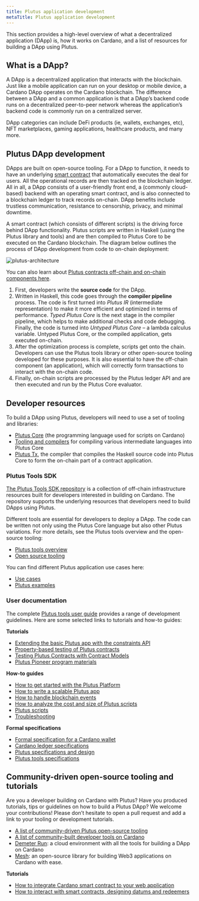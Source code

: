 ```yaml
---
title: Plutus application development
metaTitle: Plutus application development
---
```


This section provides a high-level overview of what a decentralized application (DApp) is, how it works on Cardano, and a list of resources for building a DApp using Plutus.

## What is a DApp?

A DApp is a decentralized application that interacts with the blockchain. Just like a mobile application can run on your desktop or mobile device, a Cardano DApp operates on the Cardano blockchain. The difference between a DApp and a common application is that a DApp’s backend code runs on a decentralized peer-to-peer network whereas the application’s backend code is commonly run on a centralized server. 

DApp categories can include DeFi products (ie, wallets, exchanges, etc), NFT marketplaces, gaming applications, healthcare products, and many more.

## Plutus DApp development

DApps are built on open-source tooling. For a DApp to function, it needs to have an underlying [smart contract](https://docs.cardano.org/new-to-cardano/what-is-a-smart-contract) that automatically executes the deal for users. All the operational records are then tracked on the blockchain ledger. All in all, a DApp consists of a user-friendly front end, a (commonly cloud-based) backend with an operating smart contract, and is also connected to a blockchain ledger to track records on-chain. DApp benefits include trustless communication, resistance to censorship, privacy, and minimal downtime.

A smart contract (which consists of different scripts) is the driving force behind DApp functionality. Plutus scripts are written in Haskell (using the Plutus library and tools) and are then compiled to Plutus Core to be executed on the Cardano blockchain. The diagram below outlines the process of DApp development from code to on-chain deployment:

![plutus-architecture](https://ucarecdn.com/09beeb4d-ca98-4460-8d2f-b639a69cf156/)

You can also learn about [Plutus contracts off-chain and on-chain components here](https://docs.cardano.org/plutus/learn-about-plutus/#plutussmartcontracts).

1.  First, developers write the **source code** for the DApp.
2.  Written in Haskell, this code goes through the **compiler pipeline** process. The code is first turned into *Plutus IR* (intermediate representation) to make it more efficient and optimized in terms of performance. *Typed Plutus Core* is the next stage in the compiler pipeline, which helps to make additional checks and code debugging. Finally, the code is turned into *Untyped Plutus Core* – a lambda calculus variable. Untyped Plutus Core, or the compiled application, gets executed on-chain.    
3.  After the optimization process is complete, scripts get onto the chain. Developers can use the Plutus tools library or other open-source tooling developed for these purposes. It is also essential to have the off-chain component (an application), which will correctly form transactions to interact with the on-chain code.   
4.  Finally, on-chain scripts are processed by the Plutus ledger API and are then executed and run by the Plutus Core evaluator.

## Developer resources

To build a DApp using Plutus, developers will need to use a set of tooling and libraries:

-   [Plutus Core](https://plutus.readthedocs.io/en/latest/) (the programming language used for scripts on Cardano)
-   [Tooling and compilers](https://plutus-apps.readthedocs.io/en/latest/) for compiling various intermediate languages into Plutus Core   
-   [Plutus Tx](https://plutus.readthedocs.io/en/latest/tutorials/plutus-tx.html), the compiler that compiles the Haskell source code into Plutus Core to form the on-chain part of a contract application.
    
### Plutus Tools SDK

[The Plutus Tools SDK repository](https://github.com/input-output-hk/plutus-apps#readme) is a collection of off-chain infrastructure resources built for developers interested in building on Cardano. The repository supports the underlying resources that developers need to build DApps using Plutus.

Different tools are essential for developers to deploy a DApp. The code can be written not only using the Plutus Core language but also other Plutus variations. For more details, see the Plutus tools overview and the open-source tooling:

-   [Plutus tools overview](https://plutus-apps.readthedocs.io/en/latest/plutus/explanations/plutus-tools-component-descriptions.html)
-   [Open source tooling](https://docs.cardano.org/plutus/plutus-resources/#plutusopensourcetooling)
    
You can find different Plutus application use cases here:

-   [Use cases](https://github.com/input-output-hk/plutus-apps/tree/main/plutus-use-cases/test/Spec)    
-   [Plutus examples](https://github.com/input-output-hk/plutus-apps/tree/main/plutus-example)
    
### User documentation

The complete [Plutus tools user guide](https://plutus-apps.readthedocs.io/en/latest/index.html#) provides a range of development guidelines. Here are some selected links to tutorials and how-to guides:

**Tutorials**

- [Extending the basic Plutus app with the constraints API](https://plutus-apps.readthedocs.io/en/latest/plutus/tutorials/basic-apps-constraints.html)
- [Property-based testing of Plutus contracts](https://plutus-apps.readthedocs.io/en/latest/plutus/tutorials/contract-testing.html)
- [Testing Plutus Contracts with Contract Models](https://plutus-apps.readthedocs.io/en/latest/plutus/tutorials/contract-models.html)
- [Plutus Pioneer program materials](https://github.com/input-output-hk/plutus-pioneer-program#readme)

**How-to guides**

- [How to get started with the Plutus Platform](https://plutus-apps.readthedocs.io/en/latest/plutus/howtos/getting-started.html)
- [How to write a scalable Plutus app](https://plutus-apps.readthedocs.io/en/latest/plutus/howtos/writing-a-scalable-app.html)
- [How to handle blockchain events](https://plutus-apps.readthedocs.io/en/latest/plutus/howtos/handling-blockchain-events.html)
- [How to analyze the cost and size of Plutus scripts](https://plutus-apps.readthedocs.io/en/latest/plutus/howtos/analysing-scripts.html)
- [Plutus scripts](https://docs.cardano.org/plutus/plutus-scripts)
- [Troubleshooting](https://plutus-apps.readthedocs.io/en/latest/plutus/troubleshooting.html)

**Formal specifications**

-   [Formal specification for a Cardano wallet](https://iohk.io/en/research/library/papers/formal-specification-for-a-cardano-wallet/)    
-   [Cardano ledger specifications](https://github.com/input-output-hk/cardano-ledger#cardano-ledger)    
-   [Plutus specifications and design](https://github.com/input-output-hk/plutus#specifications-and-design)
-   [Plutus tools specifications](https://github.com/input-output-hk/plutus-apps#specifications-and-design)
    
## Community-driven open-source tooling and tutorials

Are you a developer building on Cardano with Plutus? Have you produced tutorials, tips or guidelines on how to build a Plutus DApp? We welcome your contributions! Please don’t hesitate to open a pull request and add a link to your tooling or development tutorials.

-   [A list of community-driven Plutus open-source tooling](https://docs.cardano.org/plutus/plutus-resources/#plutuscommunityresources)
-   [A list of community-built developer tools on Cardano](https://www.essentialcardano.io/article/a-list-of-community-built-developer-tools-on-cardano)
-   [Demeter Run](https://demeter.run/): a cloud environment with all the tools for building a DApp on Cardano
-   [Mesh](https://mesh.martify.io/): an open-source library for building Web3 applications on Cardano with ease.

**Tutorials**

- [How to integrate Cardano smart contract to your web application](https://mesh.martify.io/guides/smart-contract)
- [How to interact with smart contracts, designing datums and redeemers](https://mesh.martify.io/apis/transaction/smart-contract)
